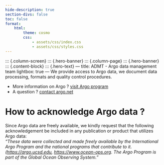 ```yaml
---
hide-description: true
section-divs: false
toc: false
format:
    html:
        theme: cosmo
        css:
            - assets/css/index.css
            - assets/css/styles.css
---
```

::: {.column-screen}
::: {.hero-banner}
::: {.column-page}
::: {.hero-banner}
::: {.content-block}
::: {.hero-text}
---
title: ADMT - Argo data management team
lightbox: true
---
We provide access to Argo data, we document data processing, formats and quality control procedures.

- More information on Argo ? [visit Argo program](https://argo.ucsd.edu/)<br>
- A question ? [contact argo.net](mailto:support@argo.net)<br>


# How to acknowledge Argo data ?
Since Argo data are freely available, we kindly request that the following acknowledgement be included in any publication or product that utilizes Argo data:  
*"These data were collected and made freely available by the International Argo Program and the national programs that contribute to it. ([https://argo.ucsd.edu](https://argo.ucsd.edu), [https://www.ocean-ops.org](https://www.ocean-ops.org). The Argo Program is part of the Global Ocean Observing System."*




